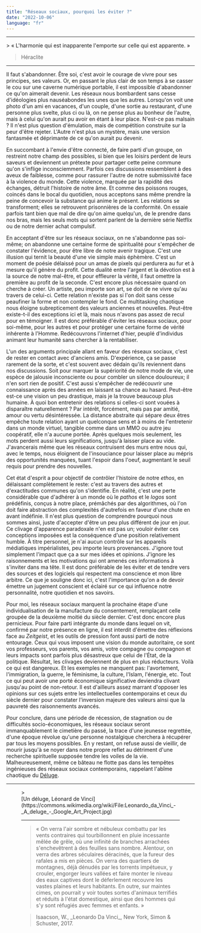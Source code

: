 ```yaml
---
title: "Réseaux sociaux, pourquoi les éviter ?"
date: "2022-10-06"
language: "fr"
---
```



<Hr />
> « L'harmonie qui est inapparente l'emporte sur celle qui est apparente. »

> <footer>Héraclite</footer>

<Hr />

Il faut s'abandonner. Être soi, c'est avoir le courage de vivre pour ses principes, ses valeurs. Or, en passant le plus clair de son temps à se casser le cou sur une caverne numérique portable, il est impossible d'abandonner ce qu'on aimerait devenir. Les réseaux<Sidenote withNumber note="À savoir les réseaux sociaux contemporains." /> nous bombardent sans cesse d'idéologies plus nauséabondes les unes que les autres. Lorsqu'on voit une photo d'un ami en vacances, d'un couple, d'une sortie au restaurant, d'une personne plus svelte, plus ci ou là, on ne pense plus au bonheur de l'autre, mais à celui qu'on aurait pu avoir en étant à leur place. N'est-ce pas malsain ? Il n'est plus question d'émulation, mais de compétition construite sur la peur d'être rejeter. L'Autre n'est plus un mystère, mais une version fantasmée et déprimante de ce qu'on aurait pu devenir.

En succombant à l'envie d'être connecté, de faire parti d'un groupe, on restreint notre champ des possibles, si bien que les loisirs perdent de leurs saveurs et deviennent un prétexte pour partager cette peine commune qu'on s'inflige inconsciemment. Parfois ces discussions ressemblent à des aveux de faiblesse, comme pour rassurer l'autre de notre submissivité face à la violence du monde. Cette violence, marquée par la rapidité des échanges, détruit l'histoire de notre âme. Et comme des poissons rouges, coincés dans le bocal du quotidien, nous acceptons sans même prendre la peine de concevoir la substance qui anime le présent. Les relations se transforment; elles se retrouvent prisonnières de la conformité. On essaie parfois tant bien que mal de dire qu'on aime quelqu'un, de le prendre dans nos bras, mais les seuls mots qui sortent parlent de la dernière série Netflix ou de notre dernier achat compulsif.

En acceptant d'être sur les réseaux sociaux, on ne s'abandonne pas soi-même; on abandonne une certaine forme de spiritualité pour s'empêcher de constater l'évidence, pour être libre de notre avenir tragique. C'est une illusion qui ternit la beauté d'une vie simple mais éphèmère. C'est un moment de poésie délaissé pour un amas de pixels qui perdurera au fur et à mesure qu'il génère du profit. Cette dualité entre l'argent et la dévotion est à la source de notre mal-être, et pour effleurer la vérité, il faut omettre la première au profit de la seconde. C'est encore plus nécessaire quand on cherche à créer. Un artiste, peu importe son art, se doit de ne vivre qu'au travers de celui-ci. Cette relation n'existe pas si l'on doit sans cesse peaufiner la forme et non contempler le fond. Ce multitasking chaotique nous éloigne subrepticement des valeurs anciennes et nouvelles. Peut-être existe-t-il des exceptions ici et là, mais nous n'avons pas assez de recul pour en témoigner. Il est donc préférable d'éviter les réseaux sociaux, pour soi-même, pour les autres et pour protéger une certaine forme de vérité inhérente à l'Homme. Redécouvrons l'internet d'hier, peuplé d'individus animant leur humanité sans chercher à la rentabiliser.

L'un des arguments principale allant en faveur des réseaux sociaux, c'est de rester en contact avec d'anciens amis. D'expérience, ça se passe rarement de la sorte, et c'est souvent avec dédain qu'ils reviennent dans nos discussions. Soit pour marquer la supériorité de notre mode de vie, une espèce de jalousie inconsciente ou pour combler un silence douloureux; il n'en sort rien de positif. C'est aussi s'empêcher de redécouvrir une connaissance après des années en laissant sa chance au hasard. Peut-être est-ce une vision un peu drastique, mais je la trouve beaucoup plus humaine. À quoi bon entretenir des relations si celles-ci sont vouées à disparaître naturellement ? Par intérêt, forcément, mais pas par amitié, amour ou vertu désintéressée. La distance abstraite qui sépare deux êtres empêche toute relation ayant un quelconque sens et à moins de l'entretenir dans un monde virtuel, tangible comme dans un MMO ou autre jeu coopératif, elle n'a aucune portée. Après quelques mois seulement, les mots perdent aussi leurs significations, jusqu'à laisser place au vide. J'avancerais même que les réseaux contruisent des murs entre nous qui, avec le temps, nous éloignent de l'insouciance pour laisser place au mépris des opportunités manquées, tuant l'espoir dans l'oeuf, augmentant le seuil requis pour prendre des nouvelles.

Cet état d'esprit a pour objectif de contrôler l'histoire de notre _ethos_, en délaissant complètement le reste: c'est au travers des autres et d'exactitudes communes qu'on s'identifie. En réalité, c'est une perte considérable que d'adhérer à un monde où le _pathos_ et le _logos_ sont prédéfinis, conçus à notre place, prémâchés par des algorithmes, où l'on doit faire abstraction des complexités d'autrefois en faveur d'une chute en avant indéfinie. Il n'est plus question de comprendre pourquoi nous sommes ainsi, juste d'accepter d'être un peu plus différent de jour en jour. Ce clivage d'apparence paradoxale n'en est pas un; vouloir éviter ces conceptions imposées est la conséquence d'une position relativement humble. À titre personnel, je n'ai aucun contrôle sur les appareils médiatiques impérialistes, peu importe leurs provenances. J'ignore tout simplement l'impact que ça a sur mes idées et opinions. J'ignore les raisonnements et les motivations qui ont amenés ces informations à s'inviter dans ma tête. Il est donc préférable de les éviter et de tendre vers des sources et des logiciels qui respectent ma conscience et mon libre arbitre. Ce que je souligne donc ici, c'est l'importance qu'on a de devoir émettre un jugement conscient et éclairé sur ce qui influence notre personnalité, notre quotidien et nos savoirs.

Pour moi, les réseaux sociaux marquent la prochaine étape d'une individualisation de la manufacture du consentement, remplaçant celle groupée de la deuxième moitié du siècle dernier. C'est donc encore plus pernicieux. Pour faire parti intégrante du monde dans lequel on vit, confirmé par notre présence en ligne, il est interdit d'émettre des réflexions face au _Zeitgeist_, et les outils de pression font aussi parti de notre entourage. Ceux qui vous imposent une vision du monde autoritaire, ce sont vos professeurs, vos parents, vos amis, votre compagne ou compagnon et leurs impacts sont parfois plus désastreux que celui de l'État, de la politique. Résultat, les clivages deviennent de plus en plus réducteurs. Voilà ce qui est dangereux. Et les exemples ne manquent pas: l'avortement, l'immigration, la guerre, le féminisme, la culture, l'Islam, l'énergie, etc. Tout ce qui peut avoir une porté économique significative deviendra clivant jusqu'au point de non-retour. Il est d'ailleurs assez marrant d'opposer les opinions sur ces sujets entre les intellectuelles contemporains et ceux du siècle dernier pour constater l'inversion majeure des valeurs ainsi que la pauvreté des raisonnements avancés.

Pour conclure, dans une période de récession, de stagnation ou de difficultés socio-économiques, les réseaux sociaux seront immanquablement le cimetière du  passé, la trace d'une jeunesse regrettée, d'une époque révolue qu'une personne nostalgique cherchera à récupérer par tous les moyens possibles. En y restant, on refuse aussi de vieillir, de mourir jusqu'à se noyer dans notre propre reflet au détriment d'une recherche spirituelle supposée tendre les voiles de la vie. Malheureusement, même ce bâteau ne flotte pas dans les tempêtes ingénieuses des réseaux sociaux contemporains, rappelant l'abîme chaotique du [Déluge](https://fr.wikipedia.org/wiki/D%C3%A9luge).

<Hr />

<Figure
  src="/images/Leonardo_da_Vinci_-_A_deluge_-_Google_Art_Project.jpg"
  alt="Le déluge, Leonard de Vinci"
  note="Illustration du déluge par De Vinci vers la fin de sa vie en France, où, suite à une attaque, il décrit sa vision avec beaucoup d'émotions de la fin du monde, analogie de sa propre mort. La Nature finit toujours par dominer l'Homme et l'harmonie du monde ne repose que sur elle."
  withSideNote
/>
> <footer>[Un déluge, Léonard de Vinci](https://commons.wikimedia.org/wiki/File:Leonardo_da_Vinci_-_A_deluge_-_Google_Art_Project.jpg)</footer>

<Hr />

> « On verra l'air sombre et nébuleux combattu par les vents contraires qui tourbillonnent en pluie incessante mêlée de grêle, où une infinité de branches arrachées s'enchevêtrent à des feuilles sans nombre. Alentour, on verra des arbres séculaires déracinés, que la fureur des rafales a mis en pièces. On verra des quartiers de montagnes, déjà dénudés par les torrents impétueux, y crouler, engorger leurs vallées et faire monter le niveau des eaux captives dont le déferlement recouvre les vastes plaines et leurs habitants. En outre, sur maintes cimes, on pourrait y voir toutes sortes d'animaux terrifiés et réduits à l'état domestique, ainsi que des hommes qui s'y sont réfugiés avec femmes et enfants. »

> <footer>Isaacson, W., _Leonardo Da Vinci_, New York, Simon & Schuster, 2017.</footer>

